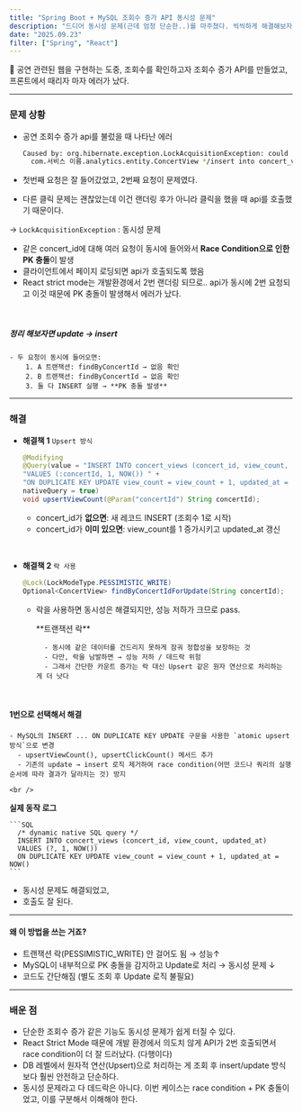 ```yaml
---
title: "Spring Boot + MySQL 조회수 증가 API 동시성 문제"
description: "드디어 동시성 문제(근데 엄청 단순한..)를 마주쳤다. 씩씩하게 해결해보자."
date: "2025.09.23"
filter: ["Spring", "React"]
---
```


<aside>
  🎤 공연 관련된 웹을 구현하는 도중, 조회수를 확인하고자 조회수 증가 API를 만들었고, 프론트에서 때리자 마자 에러가 났다. 
</aside>

---
### 문제 상황
- 공연 조회수 증가 api를 불렀을 때 나타난 에러

    ```bash
    Caused by: org.hibernate.exception.LockAcquisitionException: could not execute statement [Deadlock found when trying to get lock; try restarting transaction] [/* insert for 
      com.서비스 이름.analytics.entity.ConcertView */insert into concert_views (concert_id,updated_at,view_count) values (?,?,?)]
    ```

- 첫번째 요청은 잘 들어갔었고, 2번째 요청이 문제였다.
- 다른 클릭 문제는 괜찮았는데 이건 랜더링 후가 아니라 클릭을 했을 때 api를 호출했기 때문이다.


<ThinShortLine />

→ `LockAcquisitionException` : 동시성 문제

- 같은 concert_id에 대해 여러 요청이 동시에 들어와서 **Race Condition으로 인한 PK 충돌**이 발생
- 클라이언트에서 페이지 로딩되면 api가 호출되도록 했음
- React strict mode는 개발환경에서 2번 랜더링 되므로.. api가 동시에 2번 요청되고 이것 때문에 PK 충돌이 발생해서 에러가 났다.

<br />

##### 정리 해보자면 update → insert
    - 두 요청이 동시에 들어오면:
        1. A 트랜잭션: findByConcertId → 없음 확인
        2. B 트랜잭션: findByConcertId → 없음 확인
        3. 둘 다 INSERT 실행 → **PK 충돌 발생**

---

### 해결

- **해결책 1** `Upsert 방식`
    
    ```java
    @Modifying
    @Query(value = "INSERT INTO concert_views (concert_id, view_count, updated_at) " +
    "VALUES (:concertId, 1, NOW()) " +
    "ON DUPLICATE KEY UPDATE view_count = view_count + 1, updated_at = NOW()",
    nativeQuery = true)
    void upsertViewCount(@Param("concertId") String concertId);
    ```
    
    - concert_id가 **없으면**: 새 레코드 INSERT (조회수 1로 시작)
    - concert_id가 **이미 있으면**: view_count를 1 증가시키고 updated_at 갱신

<br />

- **해결책 2** `락 사용`
    
    ```java
    @Lock(LockModeType.PESSIMISTIC_WRITE)
    Optional<ConcertView> findByConcertIdForUpdate(String concertId);
    ```
    - 락을 사용하면 동시성은 해결되지만, 성능 저하가 크므로 pass.

        <aside>
          **트랜잭션 락**

            - 동시에 같은 데이터를 건드리지 못하게 잠궈 정합성을 보장하는 것
            - 다만, 락을 남발하면 → 성능 저하 / 데드락 위험
            - 그래서 간단한 카운트 증가는 락 대신 Upsert 같은 원자 연산으로 처리하는 게 더 낫다
        </aside>

<br />
<ShortLine />

#### 1번으로 선택해서 해결
    - MySQL의 INSERT ... ON DUPLICATE KEY UPDATE 구문을 사용한 `atomic upsert 방식`으로 변경
      - upsertViewCount(), upsertClickCount() 메서드 추가
      - 기존의 update → insert 로직 제거하여 race condition(어떤 코드나 쿼리의 실행 순서에 따라 결과가 달라지는 것) 방지
    
    <br />
**실제 동작 로그**

    ```SQL
      /* dynamic native SQL query */ 
      INSERT INTO concert_views (concert_id, view_count, updated_at) 
      VALUES (?, 1, NOW()) 
      ON DUPLICATE KEY UPDATE view_count = view_count + 1, updated_at = NOW()
    ```
- 동시성 문제도 해결되었고,
- 호출도 잘 된다.

---

#### 왜 이 방법을 쓰는 거죠?

- 트랜잭션 락(PESSIMISTIC_WRITE) 안 걸어도 됨 → 성능↑
- MySQL이 내부적으로 PK 충돌을 감지하고 Update로 처리 → 동시성 문제 ↓
- 코드도 간단해짐 (별도 조회 후 Update 로직 불필요)

---

### 배운 점

- 단순한 조회수 증가 같은 기능도 동시성 문제가 쉽게 터질 수 있다.  
- React Strict Mode 때문에 개발 환경에서 의도치 않게 API가 2번 호출되면서 race condition이 더 잘 드러났다. (다행이다)
- DB 레벨에서 원자적 연산(Upsert)으로 처리하는 게 조회 후 insert/update 방식보다 훨씬 안전하고 단순하다.  
- 동시성 문제라고 다 데드락은 아니다. 이번 케이스는 race condition + PK 충돌이었고, 이를 구분해서 이해해야 한다.  